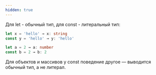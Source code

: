 ```yaml
---
hidden: true
---
```


<Accordion title="Вывод типов let/const (type inference)">

Для let - обычный тип, для const - литеральный тип:

```ts
let x = 'hello' → x: string
const y = 'hello' → y: 'hello'

let a = 2 → a: number
const b = 2 → b: 2
```

Для объектов и массивов у const поведение другое — выводится обычный тип, а не литерал.

</Accordion>